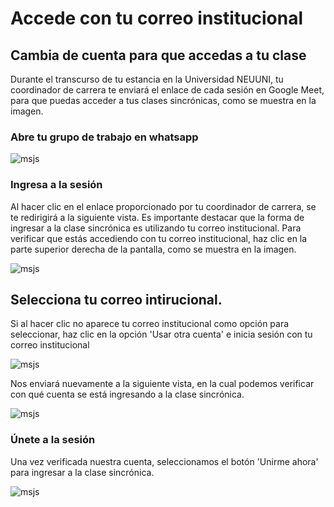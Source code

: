 # Accede con tu correo institucional

## Cambia de cuenta para que accedas a tu clase

Durante el transcurso de tu estancia en la Universidad NEUUNI, 
tu coordinador de carrera te enviará el enlace de cada sesión en 
Google Meet, para que puedas acceder a tus clases sincrónicas, 
como se muestra en la imagen.

### Abre tu grupo de trabajo en whatsapp

![msjs](./img/meet1.jpg)

### Ingresa a la sesión

Al hacer clic en el enlace proporcionado por tu coordinador de carrera, se te redirigirá a la siguiente vista. Es importante destacar que la forma de ingresar a la clase sincrónica es utilizando tu correo institucional. Para verificar que estás accediendo con tu correo institucional, haz clic en la parte superior derecha de la pantalla, como se muestra en la imagen.

![msjs](./img/meet2.jpg)

## Selecciona tu correo intirucional.

Si al hacer clic no aparece tu correo institucional como opción para seleccionar, haz clic en la opción 'Usar otra cuenta' e inicia sesión con tu correo institucional

![msjs](./img/meet3.jpg)

Nos enviará nuevamente a la siguiente vista, en la cual podemos verificar con qué cuenta se está ingresando a la clase sincrónica.

![msjs](./img/meet4.jpg)

### Únete a la sesión

Una vez verificada nuestra cuenta, seleccionamos el botón 'Unirme ahora' para ingresar a la clase sincrónica.

![msjs](./img/mee12.jpg)

